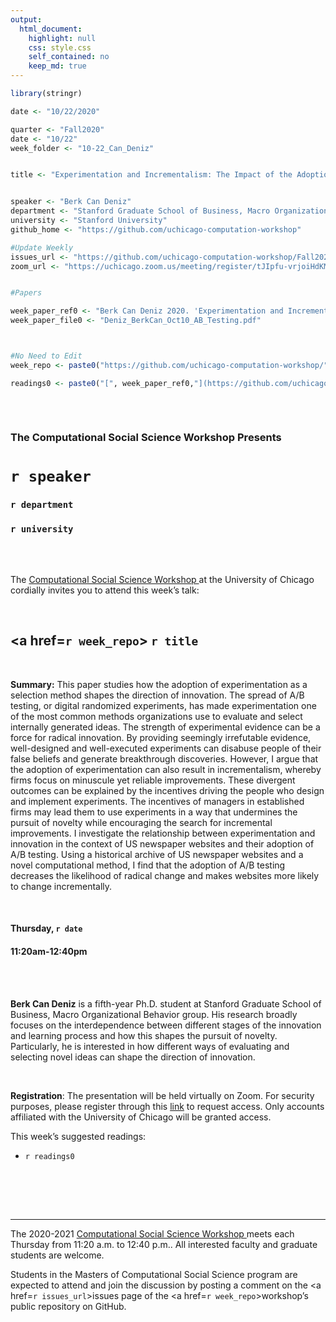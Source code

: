 ```yaml
---
output:
  html_document:
    highlight: null
    css: style.css
    self_contained: no
    keep_md: true
---
```


```r
library(stringr)

date <- "10/22/2020"

quarter <- "Fall2020"
date <- "10/22"
week_folder <- "10-22_Can_Deniz"


title <- "Experimentation and Incrementalism: The Impact of the Adoption of A/B Testing"


speaker <- "Berk Can Deniz"
department <- "Stanford Graduate School of Business, Macro Organizational Behavior"
university <- "Stanford University"
github_home <- "https://github.com/uchicago-computation-workshop"

#Update Weekly
issues_url <- "https://github.com/uchicago-computation-workshop/Fall2020/issues/4"
zoom_url <- "https://uchicago.zoom.us/meeting/register/tJIpfu-vrjoiHdKMfYQoya5lwe0fD6VUZGyy"


#Papers

week_paper_ref0 <- "Berk Can Deniz 2020. 'Experimentation and Incrementalism: The Impact of the Adoption of A/B Testing'"
week_paper_file0 <- "Deniz_BerkCan_Oct10_AB_Testing.pdf"



#No Need to Edit
week_repo <- paste0("https://github.com/uchicago-computation-workshop/",quarter,"/tree/master/",week_folder)

readings0 <- paste0("[", week_paper_ref0,"](https://github.com/uchicago-computation-workshop/",quarter,"/blob/master/", week_folder,"/",week_paper_file0,")")



```



<br>

<h3 class=pfblock-header> The Computational Social Science Workshop Presents </h3>

<h1 class=pfblock-header3> `r speaker`</h1>
<h3 class=pfblock-header3> `r department` </h3>
<h3 class=pfblock-header3> `r university` </h3>

<br><br>



<p class=pfblock-header3>The <a href="https://macss.uchicago.edu/content/computation-workshop"> Computational Social Science Workshop </a> at the University of Chicago cordially invites you to attend this week's talk:</p>



<br>

<div class=pfblock-header3>
<h2 class=pfblock-header>
  <a href=`r week_repo`> `r title` </a>
</h2>

<br>
</div>



<p class=footertext2>

**Summary:** This paper studies how the adoption of experimentation as a selection method shapes the direction of innovation. The spread of A/B testing, or digital randomized experiments, has made experimentation one of the most common methods organizations use to evaluate and select internally generated ideas. The strength of experimental evidence can be a force for radical innovation. By providing seemingly irrefutable evidence, well-designed and well-executed experiments can disabuse people of their false beliefs and generate breakthrough discoveries. However, I argue that the adoption of experimentation can also result in incrementalism, whereby firms focus on minuscule yet reliable improvements. These divergent outcomes can be explained by the incentives driving the people who design and implement experiments. The incentives of managers in established firms may lead them to use experiments in a way that undermines the pursuit of novelty while encouraging the search for incremental improvements. I investigate the relationship between experimentation and innovation in the context of US newspaper websites and their adoption of A/B testing. Using a historical archive of US newspaper websites and a novel computational method, I find that the adoption of A/B testing decreases the likelihood of radical change and makes websites more likely to change incrementally.


</p>

<br>

<h4 class=pfblock-header3> Thursday, `r date` </h4>
<h4 class=pfblock-header3> 11:20am-12:40pm </h4>

<br><br>

<p class=footertext2>

**Berk Can Deniz** is a fifth-year Ph.D. student at Stanford Graduate School of Business, Macro Organizational Behavior group. His research broadly focuses on the interdependence between different stages of the innovation and learning process and how this shapes the pursuit of novelty. Particularly, he is interested in how different ways of evaluating and selecting novel ideas can shape the direction of innovation.
</p>

<br>

<p class=footertext2>
**Registration**: The presentation will be held virtually on Zoom. For security purposes, please register through this [link](`r zoom_url`) to request access. Only accounts affiliated with the University of Chicago will be granted access.
</p>

This week's suggested readings:

- `r readings0`


<br>

<br><br>

---

<p class=footertext> The 2020-2021 <a href="https://macss.uchicago.edu/content/computation-workshop"> Computational Social Science Workshop </a> meets each Thursday from 11:20 a.m. to 12:40 p.m.. All interested faculty and graduate students are welcome.</p>



<p class=footertext>Students in the Masters of Computational Social Science program are expected to attend and join the discussion by posting a comment on the <a href=`r issues_url`>issues page</a> of the <a href=`r week_repo`>workshop's public repository on GitHub.</a></p>